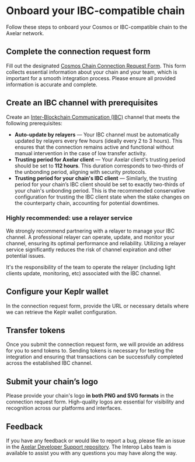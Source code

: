 
# Onboard your IBC-compatible chain

Follow these steps to onboard your Cosmos or IBC-compatible chain to the Axelar network.

## Complete the connection request form

Fill out the designated [Cosmos Chain Connection Request Form](https://docs.google.com/forms/d/18as2Dn7mrcxoic1K4UwnqnViU6QQx3cSuduHBVqYNCQ/edit#response=ACYDBNilAOeWdjJ8cnWODTkG-srrvfmGbwB3gMEw-dUo34OV26h8sA9uNk7_JHSE2U6GO9U). This form collects essential information about your chain and your team, which is important for a smooth integration process. Please ensure all provided information is accurate and complete.

## Create an IBC channel with prerequisites

Create an [Inter-Blockchain Communication (IBC)](https://tutorials.cosmos.network/academy/3-ibc/) channel that meets the following prerequisites:

- **Auto-update by relayers** — Your IBC channel must be automatically updated by relayers every few hours (ideally every 2 to 3 hours). This ensures that the connection remains active and functional without manual intervention in the case of low transfer activity.
- **Trusting period for Axelar client** — Your Axelar client's trusting period should be set to **112 hours**. This duration corresponds to two-thirds of the unbonding period, aligning with security protocols.
- **Trusting period for your chain's IBC client** — Similarly, the trusting period for your chain’s IBC client should be set to exactly two-thirds of your chain's unbonding period. This is the recommended conservative configuration for trusting the IBC client state when the stake changes on the counterparty chain, accounting for potential downtimes.

### Highly recommended: use a relayer service

We strongly recommend partnering with a relayer to manage your IBC channel. A professional relayer can operate, update, and monitor your channel, ensuring its optimal performance and reliability. Utilizing a relayer service significantly reduces the risk of channel expiration and other potential issues.

<Callout>
  It's the responsibility of the team to operate the relayer (including light clients
  update, monitoring, etc) associated with the IBC channel.
</Callout>

## Configure your Keplr wallet

In the connection request form, provide the URL or necessary details where we can retrieve the Keplr wallet configuration.

## Transfer tokens

Once you submit the connection request form, we will provide an address for you to send tokens to. Sending tokens is necessary for testing the integration and ensuring that transactions can be successfully completed across the established IBC channel.

## Submit your chain’s logo

Please provide your chain's logo **in both PNG and SVG formats** in the connection request form. High-quality logos are essential for visibility and recognition across our platforms and interfaces.

## Feedback

If you have any feedback or would like to report a bug, please file an issue in the [Axelar Developer Support repository](https://github.com/axelarnetwork/support/issues). The Interop Labs team is available to assist you with any questions you may have along the way.
